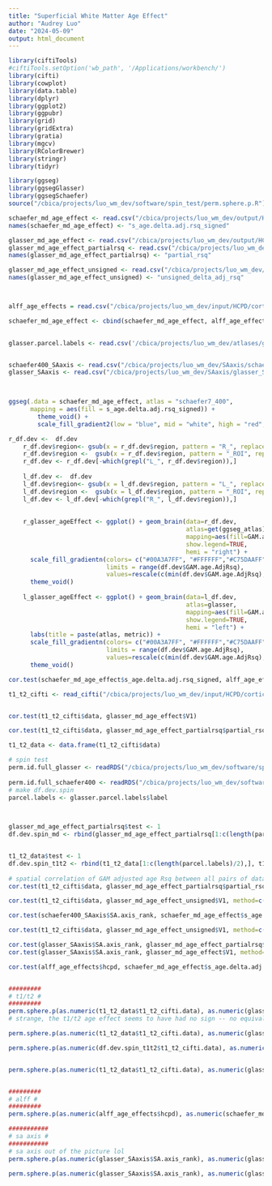 ```yaml
---
title: "Superficial White Matter Age Effect"
author: "Audrey Luo"
date: "2024-05-09"
output: html_document
---
```


```r

library(ciftiTools)
#ciftiTools.setOption('wb_path', '/Applications/workbench/')
library(cifti)
library(cowplot)
library(data.table)
library(dplyr)
library(ggplot2)
library(ggpubr)
library(grid)
library(gridExtra)
library(gratia)
library(mgcv)
library(RColorBrewer)
library(stringr)
library(tidyr)

library(ggseg)
library(ggsegGlasser)
library(ggsegSchaefer)
source("/cbica/projects/luo_wm_dev/software/spin_test/perm.sphere.p.R")

```
 
 
```r
schaefer_md_age_effect <- read.csv("/cbica/projects/luo_wm_dev/output/HCPD/superficialWM/GAM/md/schaefer400_SWM_md_age_effect.csv", header=F)
names(schaefer_md_age_effect) <- "s_age.delta.adj.rsq_signed"

glasser_md_age_effect <- read.csv("/cbica/projects/luo_wm_dev/output/HCPD/superficialWM/GAM/md/glasser_SWM_md_age_effect.csv", header=F)
glasser_md_age_effect_partialrsq <- read.csv("/cbica/projects/luo_wm_dev/output/HCPD/superficialWM/GAM/md/glasser_SWM_md_age_effect_partialrsq.csv", header=F)
names(glasser_md_age_effect_partialrsq) <- "partial_rsq"

glasser_md_age_effect_unsigned <- read.csv("/cbica/projects/luo_wm_dev/output/HCPD/superficialWM/GAM/md/glasser_SWM_md_age_effect_unsigned.csv", header=F)
names(glasser_md_age_effect_unsigned) <- "unsigned_delta_adj_rsq"



alff_age_effects = read.csv("/cbica/projects/luo_wm_dev/input/HCPD/cortical_data/alff/alff_age_effect.csv")

schaefer_md_age_effect <- cbind(schaefer_md_age_effect, alff_age_effects$region) %>% setNames(c("s_age.delta.adj.rsq_signed", "region"))
 

glasser.parcel.labels <- read.csv('/cbica/projects/luo_wm_dev/atlases/glasser/glasser360_regionlist_final.csv')


schaefer400_SAaxis <- read.csv("/cbica/projects/luo_wm_dev/SAaxis/schaefer400x7_SAaxis.csv")
glasser_SAaxis <- read.csv("/cbica/projects/luo_wm_dev/SAaxis/glasser_SAaxis.csv")

 
```
 
 
```r
ggseg(.data = schaefer_md_age_effect, atlas = "schaefer7_400", 
      mapping = aes(fill = s_age.delta.adj.rsq_signed)) + 
        theme_void() + 
        scale_fill_gradient2(low = "blue", mid = "white", high = "red", guide = "colourbar", aesthetics = "fill", midpoint = 0)


```
 
```r
r_df.dev <-  df.dev
    r_df.dev$region<- gsub(x = r_df.dev$region, pattern = "R_", replacement = "")
    r_df.dev$region <-  gsub(x = r_df.dev$region, pattern = "_ROI", replacement = "")
    r_df.dev <- r_df.dev[-which(grepl("L_", r_df.dev$region)),]
    
    l_df.dev <-  df.dev
    l_df.dev$region<- gsub(x = l_df.dev$region, pattern = "L_", replacement = "")
    l_df.dev$region <-  gsub(x = l_df.dev$region, pattern = "_ROI", replacement = "")
    l_df.dev <- l_df.dev[-which(grepl("R_", l_df.dev$region)),]
    
    
    r_glasser_ageEffect <- ggplot() + geom_brain(data=r_df.dev, 
                                                 atlas=get(ggseg_atlas), 
                                                 mapping=aes(fill=GAM.age.AdjRsq), 
                                                 show.legend=TRUE, 
                                                 hemi = "right") + 
      scale_fill_gradientn(colors= c("#00A3A7FF", "#FFFFFF","#C75DAAFF"), 
                           limits = range(df.dev$GAM.age.AdjRsq), 
                           values=rescale(c(min(df.dev$GAM.age.AdjRsq),0,max(df.dev$GAM.age.AdjRsq)))) +
      theme_void()
    
    l_glasser_ageEffect <- ggplot() + geom_brain(data=l_df.dev, 
                                                 atlas=glasser, 
                                                 mapping=aes(fill=GAM.age.AdjRsq), 
                                                 show.legend=TRUE, 
                                                 hemi = "left") + 
      labs(title = paste(atlas, metric)) +
      scale_fill_gradientn(colors= c("#00A3A7FF", "#FFFFFF","#C75DAAFF"), 
                           limits = range(df.dev$GAM.age.AdjRsq), 
                           values=rescale(c(min(df.dev$GAM.age.AdjRsq),0,max(df.dev$GAM.age.AdjRsq)))) +
      theme_void()
```
 
```r
cor.test(schaefer_md_age_effect$s_age.delta.adj.rsq_signed, alff_age_effects$hcpd)
```
 
```r
t1_t2_cifti <- read_cifti("/cbica/projects/luo_wm_dev/input/HCPD/cortical_data/t1_t2/Figure3_T1wT2w_sAge_partial_bayes_r2.pscalar.nii")


cor.test(t1_t2_cifti$data, glasser_md_age_effect$V1)

cor.test(t1_t2_cifti$data, glasser_md_age_effect_partialrsq$partial_rsq)

t1_t2_data <- data.frame(t1_t2_cifti$data)
```
 
 
```r
# spin test
perm.id.full_glasser <- readRDS("/cbica/projects/luo_wm_dev/software/spin_test/rotate_parcellation/glasser.coords_sphericalrotations_N10k.rds")
 
perm.id.full_schaefer400 <- readRDS("/cbica/projects/luo_wm_dev/software/spin_test/rotate_parcellation/schaefer400x7.coords_sphericalrotations_N10k.rds")
# make df.dev.spin
parcel.labels <- glasser.parcel.labels$label


  
glasser_md_age_effect_partialrsq$test <- 1
df.dev.spin_md <- rbind(glasser_md_age_effect_partialrsq[1:c(length(parcel.labels)/2),], glasser_md_age_effect_partialrsq[c(length(parcel.labels)/2+1):length(parcel.labels),])  


t1_t2_data$test <- 1
df.dev.spin_t1t2 <- rbind(t1_t2_data[1:c(length(parcel.labels)/2),], t1_t2_data[c(length(parcel.labels)/2+1):length(parcel.labels),])
 
# spatial correlation of GAM adjusted age Rsq between all pairs of datasets
cor.test(t1_t2_cifti$data, glasser_md_age_effect_partialrsq$partial_rsq, method=c("pearson"), exact=F)$estimate # r = -0.4291657

cor.test(t1_t2_cifti$data, glasser_md_age_effect_unsigned$V1, method=c("pearson"), exact=F) # r = -0.4291657 for unsigned

cor.test(schaefer400_SAaxis$SA.axis_rank, schaefer_md_age_effect$s_age.delta.adj.rsq_signed, method=c("spearman"), exact=F) # r = -0.4291657 for unsigned

cor.test(t1_t2_cifti$data, glasser_md_age_effect_unsigned$V1, method=c("pearson"), exact=F) # r = -0.4291657 for unsigned

cor.test(glasser_SAaxis$SA.axis_rank, glasser_md_age_effect_partialrsq$partial_rsq, method=c("spearman"), exact=F) # r = 0.2381052 - partial rsq, unsigned
cor.test(glasser_SAaxis$SA.axis_rank, glasser_md_age_effect$V1, method=c("spearman"), exact=F) # r = -0.2186626 

cor.test(alff_age_effects$hcpd, schaefer_md_age_effect$s_age.delta.adj.rsq_signed, method=c("pearson"), exact=F) # r = -0.09076011 


######### 
# t1/t2 #
######### 
perm.sphere.p(as.numeric(t1_t2_data$t1_t2_cifti.data), as.numeric(glasser_md_age_effect$V1), perm.id.full_glasser, corr.type='pearson')
# strange, the t1/t2 age effect seems to have had no sign -- no equivalent linear model used

perm.sphere.p(as.numeric(t1_t2_data$t1_t2_cifti.data), as.numeric(glasser_md_age_effect_partialrsq$partial_rsq), perm.id.full_glasser, corr.type='pearson') # r = -0.4291657, pspin = 0.04

perm.sphere.p(as.numeric(df.dev.spin_t1t2$t1_t2_cifti.data), as.numeric(df.dev.spin_md$partial_rsq), perm.id.full_glasser, corr.type='pearson')


perm.sphere.p(as.numeric(t1_t2_data$t1_t2_cifti.data), as.numeric(glasser_md_age_effect_unsigned$V1), perm.id.full_glasser, corr.type='pearson') # r = -0.4291657, pspin = 0.044


######### 
# alff #
######### 
perm.sphere.p(as.numeric(alff_age_effects$hcpd), as.numeric(schaefer_md_age_effect$s_age.delta.adj.rsq_signed), perm.id.full_schaefer400, corr.type='pearson') # r = -0.09076011, pspin = 0.0405

########### 
# sa axis #
########### 
# sa axis out of the picture lol
perm.sphere.p(as.numeric(glasser_SAaxis$SA.axis_rank), as.numeric(glasser_md_age_effect$V1), perm.id.full_glasser, corr.type='spearman') # r = -0.2186626 , pspin = 0.144 lol 

perm.sphere.p(as.numeric(glasser_SAaxis$SA.axis_rank), as.numeric(glasser_md_age_effect_partialrsq$partial_rsq), perm.id.full_glasser, corr.type='spearman') # r = 0.2381052, pspin = 0.13 lol 



```
 